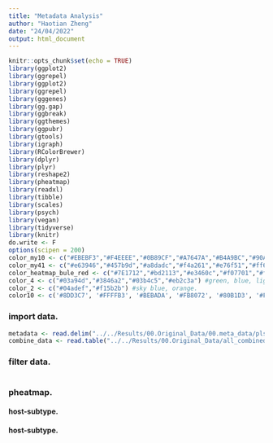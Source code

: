 ```yaml
---
title: "Metadata Analysis"
author: "Haotian Zheng"
date: "24/04/2022"
output: html_document
---
```


```r
knitr::opts_chunk$set(echo = TRUE)
library(ggplot2)
library(ggrepel)
library(ggplot2)
library(ggrepel)
library(gggenes)
library(gg.gap)
library(ggbreak)
library(ggthemes)
library(ggpubr)
library(gtools)
library(igraph)
library(RColorBrewer)
library(dplyr)
library(plyr)
library(reshape2)
library(pheatmap)
library(readxl)
library(tibble)
library(scales)
library(psych)
library(vegan)
library(tidyverse)
library(knitr)
do.write <- F
options(scipen = 200)
color_my10 <- c("#EBEBF3","#F4EEEE","#0B89CF","#A7647A","#B4A9BC","#90A3BD","#39639B","#DF9599","#AACFDD","#D8757B")
color_my41 <- c("#e63946","#457b9d","#a8dadc","#f4a261","#e76f51","#ff6b6b","#e5989b","#4ecdc4","#9bc1bc","#3d5a80","#cbf3f0","#d3bcc0","#bfc0c0","#b2967d","#9db4c0","#74546a","#84a59d","#bee3db","#f28482","#89b0ae","#4ecdc4","#fe5f55","#68d8d6","#ffd5c2","#77bfa3","#b8d8d8","#f694c1","#f7b267","#58a4b0","#f2cc8f","#a5668b","#f5cb5c","#06aed5","#ed6a5a","#5ca4a9","#ff715b","#59c3c3","#f4a261","#e63946","#fcb9b2","#8ac6d0")
color_heatmap_bule_red <- c("#7E1712","#bd2113","#e3460c","#f07701","#f59525","#fccbb8","#f5e13a","#a3e2e1","#6ab7e1","#4f74bb","#472497")  # top_soil::red--blue
color_4 <- c("#03a94d","#3846a2","#03b4c5","#eb2c3a") #green, blue, light blue, red.
color_2 <- c("#04adef","#f15b2b") #sky blue, orange.
color10 <- c('#8DD3C7', '#FFFFB3', '#BEBADA', '#FB8072', '#80B1D3', '#FDB462', '#B3DE69', '#FCCDE5', '#BC80BD', '#CCEBC5', 'gray')
```

### import data.
```r
metadata <- read.delim("../../Results/00.Original_Data/00.meta_data/plsdb_metadata_mar.txt",header = T,check.names = F,sep = "\t")
combine_data <- read.table("../../Results/00.Original_Data/all_combined_data.txt",header = T,check.names = F,sep = "\t")
```

### filter data.
```r

```

### pheatmap.
#### host-subtype.

#### host-subtype.



#
